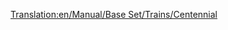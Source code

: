 [[Translation:en/Manual/Base Set/Trains/Centennial]]
{{en/Manual/Base Set/Trains/Trains|Cost=£35,156 ($70.312)
|Speed=112 kph (70 mph)
|Weight=207 t
|Power=6,600 hp (? kW)
|Annual=£2,361 ($4.722)
|Designed=1972
|Lifespan=22
|Capacity=N/A
|Description=No description has been written for this train yet. If you know something about this train, feel free to edit this page and add it!
|Real-life=The Centennial was an actual engine type, custom-built for the Union Pacific Railroad. Their name comes from the celebration of the 100th birthday of the [https://www.wikipedia.org/wiki/Golden Spike Golden Spike].

The real life Centennials were designed to drive freight trains on the same line as Big Boy. Since Union Pacific started getting them in 1969, they got the name class 6900 as well as their manufactory name DDA40X. As if the locomotive didn't have enough names, an unofficial nickname is Big Boy 2 (not to be confused with the 2nd shipment of the real Big Boys, that also got called Big Boy 2 because of minor design changes)
These engines are the largest diesel locomotive ever built with a weight of 270 tons (which was too much for TTD to handle, so it got lighter in the game). They consisted of a single frame (longest single frame engine ever built?)  and was an amazingly 30 meters from coupler to coupler.
Internally the engine is actually two locomotives, each with one V-16 diesel engine, which powers one bogie. This was not an uncommon design in the 1960s (or earlier for that matter), which made it possible to continue on one engine even though the other one is broken (another famous locomotive using this idea is the English Deltic). The locomotive had two bogies, each with 4 powered axles.

While this huge design gave the locomotive great power, it came at a price. The 4 axle bogies were hard on the track, specially in curves, where they pushed the rails to the sides, efficiently making the gauge wider (this is a common problem with steam locomotives as well). Since the leading bogie is always the hardest on the track (the next one gets pulled in the direction of the track by the first one), another smaller engine was often used in front of Centennials. The two diesel engines also meant that if one of them got problems, the whole engine had to be sent in for repairs (while two locomotives with one engine each can keep one in service while the other one is broken)

When technology around 1980 solved some of the problems regarding controlling multiple locomotives from one cab, the whole idea of having two engines on one frame to avoid using those systems, died and the Centennials were retired. Today only one remains in service.

[http://www.steamlocomotive.com/centennials/ real life centennials]

}}